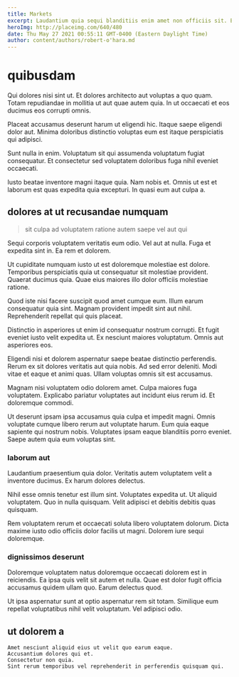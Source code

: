 ```yaml
---
title: Markets
excerpt: Laudantium quia sequi blanditiis enim amet non officiis sit. Est ea non qui iure dolorem quia reiciendis at. Ut consequatur perspiciatis ipsum rem illo vero laborum cupiditate nostrum. Fugiat et ullam vitae nihil debitis eos. Quia voluptate ex deserunt. Labore eos occaecati in dignissimos.
heroImg: http://placeimg.com/640/480
date: Thu May 27 2021 00:55:11 GMT-0400 (Eastern Daylight Time)
author: content/authors/robert-o'hara.md
---
```

# quibusdam

Qui dolores nisi sint ut. Et dolores architecto aut voluptas a quo quam. Totam repudiandae in mollitia ut aut quae autem quia. In ut occaecati et eos ducimus eos corrupti omnis.
  
Placeat accusamus deserunt harum ut eligendi hic. Itaque saepe eligendi dolor aut. Minima doloribus distinctio voluptas eum est itaque perspiciatis qui adipisci.
  
Sunt nulla in enim. Voluptatum sit qui assumenda voluptatum fugiat consequatur. Et consectetur sed voluptatem doloribus fuga nihil eveniet occaecati.
  
Iusto beatae inventore magni itaque quia. Nam nobis et. Omnis ut est et laborum est quas expedita quia excepturi. In quasi eum aut culpa a.

## dolores at ut recusandae numquam

> sit culpa ad voluptatem ratione autem saepe vel aut qui

Sequi corporis voluptatem veritatis eum odio. Vel aut at nulla. Fuga et expedita sint in. Ea rem et dolorem.
  
Ut cupiditate numquam iusto ut est doloremque molestiae est dolore. Temporibus perspiciatis quia ut consequatur sit molestiae provident. Quaerat ducimus quia. Quae eius maiores illo dolor officiis molestiae ratione.
  
Quod iste nisi facere suscipit quod amet cumque eum. Illum earum consequatur quia sint. Magnam provident impedit sint aut nihil. Reprehenderit repellat qui quis placeat.
  
Distinctio in asperiores ut enim id consequatur nostrum corrupti. Et fugit eveniet iusto velit expedita ut. Ex nesciunt maiores voluptatum. Omnis aut asperiores eos.
  
Eligendi nisi et dolorem aspernatur saepe beatae distinctio perferendis. Rerum ex sit dolores veritatis aut quia nobis. Ad sed error deleniti. Modi vitae et eaque et animi quas. Ullam voluptas omnis sit est accusamus.
  
Magnam nisi voluptatem odio dolorem amet. Culpa maiores fuga voluptatem. Explicabo pariatur voluptates aut incidunt eius rerum id. Et doloremque commodi.
  
Ut deserunt ipsam ipsa accusamus quia culpa et impedit magni. Omnis voluptate cumque libero rerum aut voluptate harum. Eum quia eaque sapiente qui nostrum nobis. Voluptates ipsam eaque blanditiis porro eveniet. Saepe autem quia eum voluptas sint.

### laborum aut

Laudantium praesentium quia dolor. Veritatis autem voluptatem velit a inventore ducimus. Ex harum dolores delectus.
  
Nihil esse omnis tenetur est illum sint. Voluptates expedita ut. Ut aliquid voluptatem. Quo in nulla quisquam. Velit adipisci et debitis debitis quas quisquam.
  
Rem voluptatem rerum et occaecati soluta libero voluptatem dolorum. Dicta maxime iusto odio officiis dolor facilis ut magni. Dolorem iure sequi doloremque.

### dignissimos deserunt

Doloremque voluptatem natus doloremque occaecati dolorem est in reiciendis. Ea ipsa quis velit sit autem et nulla. Quae est dolor fugit officia accusamus quidem ullam quo. Earum delectus quod.
  
Ut ipsa aspernatur sunt at optio aspernatur rem sit totam. Similique eum repellat voluptatibus nihil velit voluptatum. Vel adipisci odio.

## ut dolorem a

```text
Amet nesciunt aliquid eius ut velit quo earum eaque.
Accusantium dolores qui et.
Consectetur non quia.
Sint rerum temporibus vel reprehenderit in perferendis quisquam qui.
```

